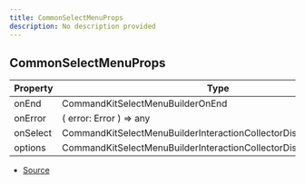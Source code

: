 ```yaml
---
title: CommonSelectMenuProps
description: No description provided
---
```


## CommonSelectMenuProps

| Property | Type | Value |
| ----------- | ----------- | ----------- |
| onEnd | CommandKitSelectMenuBuilderOnEnd | N/A |
| onError | (   error: Error ) => any | N/A |
| onSelect | CommandKitSelectMenuBuilderInteractionCollectorDispatch\<T, C> | N/A |
| options | CommandKitSelectMenuBuilderInteractionCollectorDispatchContextData | N/A |


- [Source](https://github.com/underctrl-io/commandkit/blob/83ef44f10b86e30835e8636786e5222cac412af9/packages/commandkit/src/components/v1/select-menu/SelectMenu.ts#L28)